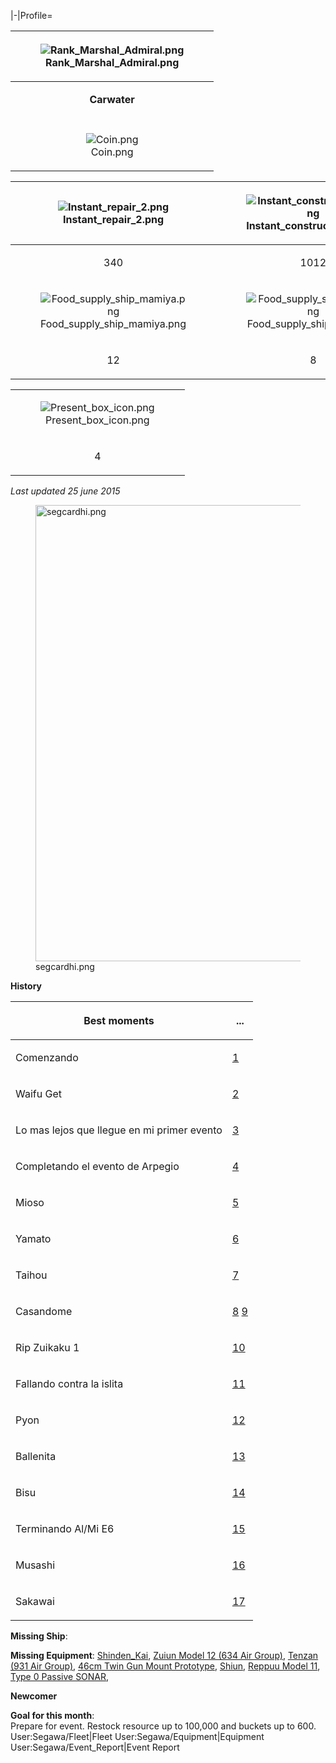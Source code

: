 <tabber>
|-|Profile=
{| class="wikitable"
! rowspan="4"|[[File:Rank Marshal Admiral.png]]
|-
! colspan="4" style="text-align:center;" |'''Carwater'''
! colspan="2" style="text-align:center;" |HQ 109
|-
! colspan="2" style="text-align:center;" |
| style="text-align:center;" |{{Fuel}}
| style="text-align:center;" |14,000
| style="text-align:center;" |{{Steel}}
| style="text-align:center;" |15,000
|-
| style="text-align:center;" |[[File:Coin.png]]
| style="text-align:center;" |120,000
| style="text-align:center;" |{{Ammo}}
| style="text-align:center;" |17,000
| style="text-align:center;" |{{Bauxite}}
| style="text-align:center;" |87,000
|}
{| class="wikitable"
|-
! style="text-align:center;" |[[File:Instant repair 2.png]]
! style="text-align:center;" |[[File:Instant construction 2.png]]
! style="text-align:center;" |[[File:Development material.png]]
! style="text-align:center;" |[[File:Improvement Materials.png]]
! style="text-align:center;" |[[File:Medal.png]]
|-
| style="text-align:center;" |340
| style="text-align:center;" |1012
| style="text-align:center;" |1040
| style="text-align:center;" |9
| style="text-align:center;" |16
|-
! style="text-align:center;" |[[File:Food supply ship mamiya.png]]
! style="text-align:center;" |[[File:Food supply ship irako.png]]
! style="text-align:center;" |[[File:Emergency repair.png]]
! style="text-align:center;" |[[File:Repair goddess.png]]
! style="text-align:center;" |[[File:Furniture fairy.png]]
|-
| style="text-align:center;" |12
| style="text-align:center;" |8
| style="text-align:center;" |9
| style="text-align:center;" |4
| style="text-align:center;" |3
|}

{| class="wikitable"
| style="text-align:center;" |[[File:Present box icon.png]]
|-
| style="text-align:center;" |4
|}

''Last updated 25 june 2015''

[[File:segcardhi.png|730px]]


'''History'''
{| class="mw-collapsible mw-collapsed wikitable"
! Best moments!! ...
|-
| Comenzando || ‎[https://twitter.com/Carwater/statuses/379897157056098304]
|-
|Waifu Get || [https://twitter.com/Carwater/statuses/388653927404564481]
|-
| Lo mas lejos que llegue en mi primer evento || [https://twitter.com/Carwater/statuses/400151323330375680]
|-
| Completando el evento de Arpegio|| [https://twitter.com/Carwater/statuses/415949663129202688]
|-
| Mioso || [https://twitter.com/Carwater/statuses/417426958553587712]
|-
| Yamato || [https://twitter.com/Carwater/statuses/420564487163240450]
|-
| Taihou || [https://twitter.com/Carwater/statuses/420564487163240450]
|-
| Casandome || [https://twitter.com/Carwater/statuses/439367176328204288]
[https://twitter.com/Carwater/statuses/439368938342727680]
|-
| Rip Zuikaku 1 || [https://twitter.com/Carwater/statuses/459481282087763968]
|-
| Fallando contra la islita || [https://twitter.com/Carwater/statuses/463677312106758144]
|-
| Pyon || [https://twitter.com/Carwater/statuses/468145160942280704]
|-
| Ballenita || [https://twitter.com/Carwater/statuses/477199751763738624]
|-
| Bisu || [https://twitter.com/Carwater/statuses/486687827267031042]
|-
| Terminando Al/Mi E6 || [https://twitter.com/Carwater/statuses/486687827267031042]
|-
| Musashi || [https://twitter.com/Carwater/statuses/544732498652303361]
|-
| Sakawai || [https://twitter.com/Carwater/statuses/546526840018710528]
|}

'''Missing Ship''': 

'''Missing Equipment''': [[Shinden_Kai]], [[Zuiun Model 12 (634 Air Group)]], [[Tenzan (931 Air Group)]],  [[46cm Twin Gun Mount Prototype]],  [[Shiun]],  [[Reppuu Model 11]],  [[Type 0 Passive SONAR]], 

'''Newcomer'''<br />


'''Goal for this month''':<br />
Prepare for event. Restock resource up to 100,000 and buckets up to 600.<br />

<tabview>
User:Segawa/Fleet|Fleet
User:Segawa/Equipment|Equipment
User:Segawa/Event_Report|Event Report
</tabview>